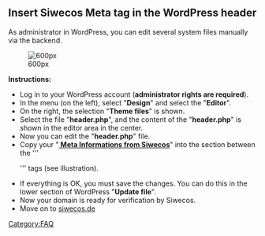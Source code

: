 
== Insert Siwecos Meta tag in the WordPress header ==

As administrator in WordPress, you can edit several system files manually via the backend.


[[File:Wp_header_php.png| 600px]]



'''Instructions:'''

*Log in to your WordPress account ('''administrator rights are required''').
*In the menu (on the left), select "'''Design'''" and select the "'''Editor'''".
*On the right, the selection "'''Theme files'''" is shown.
*Select the file "'''header.php'''", and the content of the "'''header.php'''" is shown in the editor area in the center.
*Now you can edit the "'''header.php'''" file.
*Copy your "'''[[Domain-Verification/EN | Meta Informations from Siwecos]]'''" into the section between the '''<head> </head>''' tags (see illustration).
*If everything is OK, you must save the changes. You can do this in the lower section of WordPress "'''Update file'''".
*Now your domain is ready for verification by Siwecos.
*Move on to [https://siwecos.de siwecos.de]

[[Category:FAQ]]